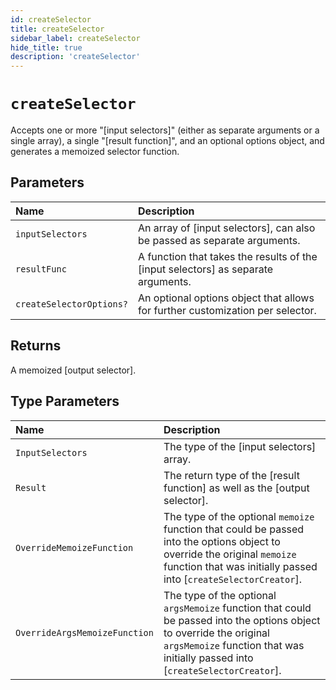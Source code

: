 ```yaml
---
id: createSelector
title: createSelector
sidebar_label: createSelector
hide_title: true
description: 'createSelector'
---
```


# `createSelector`

Accepts one or more "[input selectors]" (either as separate arguments or a single array),
a single "[result function]", and an optional options object, and
generates a memoized selector function.

## Parameters

| Name                     | Description                                                                       |
| :----------------------- | :-------------------------------------------------------------------------------- |
| `inputSelectors`         | An array of [input selectors], can also be passed as separate arguments.          |
| `resultFunc`             | A function that takes the results of the [input selectors] as separate arguments. |
| `createSelectorOptions?` | An optional options object that allows for further customization per selector.    |

## Returns

A memoized [output selector].

## Type Parameters

| Name                          | Description                                                                                                                                                                                            |
| :---------------------------- | :----------------------------------------------------------------------------------------------------------------------------------------------------------------------------------------------------- |
| `InputSelectors`              | The type of the [input selectors] array.                                                                                                                                                               |
| `Result`                      | The return type of the [result function] as well as the [output selector].                                                                                                                             |
| `OverrideMemoizeFunction`     | The type of the optional `memoize` function that could be passed into the options object to override the original `memoize` function that was initially passed into [`createSelectorCreator`].         |
| `OverrideArgsMemoizeFunction` | The type of the optional `argsMemoize` function that could be passed into the options object to override the original `argsMemoize` function that was initially passed into [`createSelectorCreator`]. |
